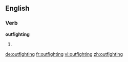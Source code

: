 ==English==

===Verb===
'''outfighting'''

# {{third-person singular of|[[outfight]]}}

[[de:outfighting]]
[[fr:outfighting]]
[[vi:outfighting]]
[[zh:outfighting]]